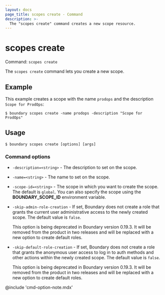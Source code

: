 ```yaml
---
layout: docs
page_title: scopes create - Command
description: >-
  The "scopes create" command creates a new scope resource.
---
```


# scopes create

Command: `scopes create`

The `scopes create` command lets you create a new scope.

## Example

This example creates a scope with the name `prodops` and the description `Scope for ProdOps`:

```shell-session
$ boundary scopes create -name prodops -description "Scope for ProdOps"
```

## Usage

<CodeBlockConfig hideClipboard>

```shell-session
$ boundary scopes create [options] [args]
```

</CodeBlockConfig>

### Command options

- `-description=<string>` - The description to set on the scope.
- `-name=<string>` - The name to set on the scope.
- `-scope-id=<string>` - The scope in which you want to create the scope.
The default is `global`.
You can also specify the scope using the **BOUNDARY_SCOPE_ID** environment variable.
- `-skip-admin-role-creation` - If set, Boundary does not create a role that grants the current user administrative access to the newly created scope.
The default value is `false`.

   This option is being deprecated in Boundary version 0.19.3.
   It will be removed from the product in two releases and will be replaced with a new option to create default roles.
- `-skip-default-role-creation` - If set, Boundary does not create a role that grants the anonymous user access to log in to auth methods and other actions within the newly created scope.
The default value is `false`.

   This option is being deprecated in Boundary version 0.19.3.
   It will be removed from the product in two releases and will be replaced with a new option to create default roles.

@include 'cmd-option-note.mdx'
